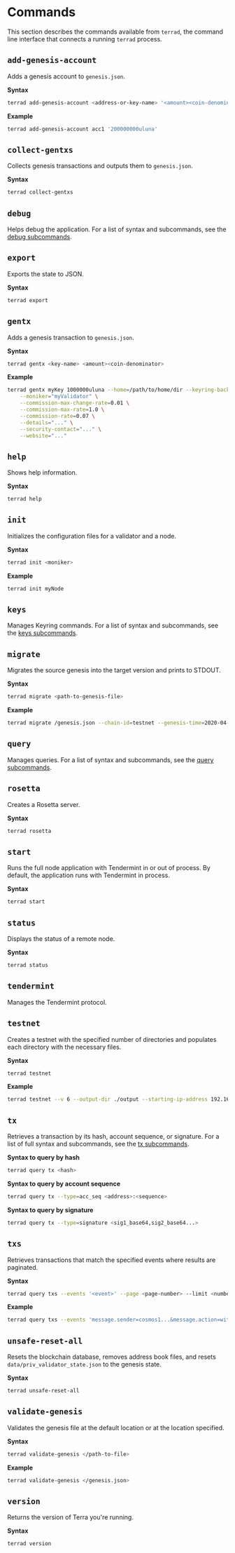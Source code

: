 # Commands

This section describes the commands available from `terrad`, the command line interface that connects a running `terrad` process.

## `add-genesis-account`

Adds a genesis account to `genesis.json`.

**Syntax**
```bash
terrad add-genesis-account <address-or-key-name> '<amount><coin-denominator>,<amount><coin-denominator>'
```

**Example**
```bash
terrad add-genesis-account acc1 '200000000uluna'
```

## `collect-gentxs`

Collects genesis transactions and outputs them to `genesis.json`.

**Syntax**
```bash
terrad collect-gentxs
```

## `debug`

Helps debug the application. For a list of syntax and subcommands, see the [debug subcommands](subcommands.mdx#debug-addr).

## `export`

Exports the state to JSON.

**Syntax**
```bash
terrad export
```

## `gentx`

Adds a genesis transaction to `genesis.json`.

**Syntax**
```bash
terrad gentx <key-name> <amount><coin-denominator>
```

**Example**
```bash
terrad gentx myKey 1000000uluna --home=/path/to/home/dir --keyring-backend=os --chain-id=test-chain-1 \
    --moniker="myValidator" \
    --commission-max-change-rate=0.01 \
    --commission-max-rate=1.0 \
    --commission-rate=0.07 \
    --details="..." \
    --security-contact="..." \
    --website="..."
```

## `help`

Shows help information.

**Syntax**
```bash
terrad help
```

## `init`

Initializes the configuration files for a validator and a node.

**Syntax**
```bash
terrad init <moniker>
```

**Example**
```bash
terrad init myNode
```

## `keys`

Manages Keyring commands. For a list of syntax and subcommands, see the [keys subcommands](subcommands.mdx#keys-add).


## `migrate`
Migrates the source genesis into the target version and prints to STDOUT.

**Syntax**
```bash
terrad migrate <path-to-genesis-file>
```

**Example**
```bash
terrad migrate /genesis.json --chain-id=testnet --genesis-time=2020-04-19T17:00:00Z --initial-height=4000
```

## `query`

Manages queries. For a list of syntax and subcommands, see the [query subcommands](subcommands.mdx#query-authz-grants).

## `rosetta`

Creates a Rosetta server.

**Syntax**
```bash
terrad rosetta
```

## `start`

Runs the full node application with Tendermint in or out of process. By default, the application runs with Tendermint in process.

**Syntax**
```bash
terrad start
```

## `status`

Displays the status of a remote node.

**Syntax**
```bash
terrad status
```

## `tendermint`

Manages the Tendermint protocol.

## `testnet`

Creates a testnet with the specified number of directories and populates each directory with the necessary files.

**Syntax**
```bash
terrad testnet
```

**Example**
```bash
terrad testnet --v 6 --output-dir ./output --starting-ip-address 192.168.10.2
```

## `tx`

Retrieves a transaction by its hash, account sequence, or signature. For a list of full syntax and subcommands, see the [tx subcommands](subcommands.mdx#tx-authz-exec).

**Syntax to query by hash**
```bash
terrad query tx <hash>
```

**Syntax to query by account sequence**
```bash
terrad query tx --type=acc_seq <address>:<sequence>
```

**Syntax to query by signature**
```bash
terrad query tx --type=signature <sig1_base64,sig2_base64...>
```

## `txs`

Retrieves transactions that match the specified events where results are paginated.

**Syntax**
```bash
terrad query txs --events '<event>' --page <page-number> --limit <number-of-results>
```

**Example**
```bash
terrad query txs --events 'message.sender=cosmos1...&message.action=withdraw_delegator_reward' --page 1 --limit 30
```

## `unsafe-reset-all`

Resets the blockchain database, removes address book files, and resets `data/priv_validator_state.json` to the genesis state.

**Syntax**
```bash
terrad unsafe-reset-all
```

## `validate-genesis`

Validates the genesis file at the default location or at the location specified.

**Syntax**
```bash
terrad validate-genesis </path-to-file>
```

**Example**
```bash
terrad validate-genesis </genesis.json>
```

## `version`

Returns the version of Terra you're running.

**Syntax**
```bash
terrad version
```
